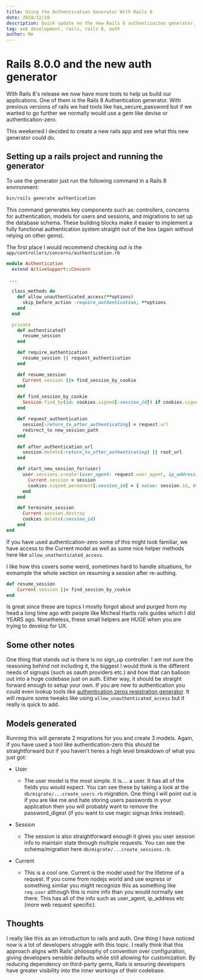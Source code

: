 ```yaml
---
title: Using the Authentication Generator With Rails 8
date: 2024/12/28
description: Quick update on the new Rails 8 authenticaiton generator.
tag: web development, rails, rails 8, auth
author: Me
---
```

# Rails 8.0.0 and the new auth generator

With Rails 8's release we now have more tools to help us build our applications. One of them is the Rails 8 Authentication generator.
With previous versions of rails we had tools like has_secure_password but if we wanted to go further we normally would use a gem like devise or authentication-zero.

This weekened I decided to create a new rails app and see what this new generator could do.


## Setting up a rails project and running the generator

To use the generator just run the following command in a Rails 8 environment:

```bash
bin/rails generate authentication
```

This command generates key components such as: controllers, concerns for authentication, models for users and sessions, and migrations to set up the database schema. These building blocks make it easier to implement a fully functional authentication system straight out of the box (again without relying on other gems).

The first place I would recommend checking out is the `app/controllers/concerns/authentication.rb`

```ruby
module Authentication
  extend ActiveSupport::Concern
 
 ...

  class_methods do
    def allow_unauthenticated_access(**options)
      skip_before_action :require_authentication, **options
    end
  end

  private
    def authenticated?
      resume_session
    end

    def require_authentication
      resume_session || request_authentication
    end

    def resume_session
      Current.session ||= find_session_by_cookie
    end

    def find_session_by_cookie
      Session.find_by(id: cookies.signed[:session_id]) if cookies.signed[:session_id]
    end

    def request_authentication
      session[:return_to_after_authenticating] = request.url
      redirect_to new_session_path
    end

    def after_authentication_url
      session.delete(:return_to_after_authenticating) || root_url
    end

    def start_new_session_for(user)
      user.sessions.create!(user_agent: request.user_agent, ip_address: request.remote_ip).tap do |session|
        Current.session = session
        cookies.signed.permanent[:session_id] = { value: session.id, httponly: true, same_site: :lax }
      end
    end

    def terminate_session
      Current.session.destroy
      cookies.delete(:session_id)
    end
end
```

If you have used authentication-zero some of this might look familiar, we have access to the Current model as well as some nice helper methods here like `allow_unathenticated_access`.

I like how this covers some weird, sometimes hard to handle situations, for exmample the whole section on resuming a session after re-authing.
```ruby
def resume_session
	Current.session ||= find_session_by_cookie
end
```
Is great since these are topics I mostly forgot about and purged from my head a long time ago with people like Micheal Hartls rails guides which I did YEARS ago. Nonetheless, these small helpers are HUGE when you are trying to develop for UX.

## Some other notes

One thing that stands out is there is no sign_up controller. I am not sure the reasoning behind not including it, the biggest I would think is the different needs of signups (such as oauth providers etc.) and how that can balloon out into a huge codebase just on auth. Either way, it should be straight forward enough to setup your own. If you are new to authentication you could even lookup tools like [authentication zeros registration generator]("https://github.com/lazaronixon/authentication-zero/blob/main/lib/generators/authentication/templates/controllers/html/registrations_controller.rb.tt"). It will require some tweaks like using `allow_unauthenticated_access` but it really is quick to add.


## Models generated 
Running this will generate 2 migrations for you and create 3 models. Again, if you have used a tool like authentication-zero this should be straightforward but if you haven't heres a high level breakdown of what you just got:

* User
  * The user model is the most simple. It is.... a user. It has all of the fields you would expect. You can see these by taking a look at the `db/migrate/...create_users.rb` migration. One thing I will point out is if you are like me and hate storing users passwords in your application then you will probably want to remove the password_digest (if you want to use magic signup links instead).

* Session
  * The session is also straightforward enough it gives you user session info to maintain state through multiple requests. You can see the schema/migration here `db/migrate/...create_sessions.rb`.

* Current
  * This is a cool one. Current is the model used for the lifetime of a request. If you come from nodejs world and use express or something similar you might recognize this as something like `req.user` although this is more info than you would normally see there. This has all of the info such as user_agent, ip_address etc (more web request specific).

## Thoughts

I really like this as an introduction to rails and auth. One thing I have noticed now is a lot of developers struggle with this topic. I really think that this approach aligns with Rails' philosophy of convention over configuration, giving developers sensible defaults while still allowing for customization. By reducing dependency on third-party gems, Rails is ensuring developers have greater visibility into the inner workings of their codebase.